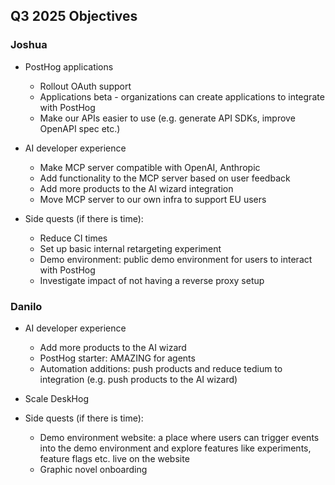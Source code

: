 ## Q3 2025 Objectives

### Joshua

- PostHog applications
    - Rollout OAuth support
    - Applications beta - organizations can create applications to integrate with PostHog
    - Make our APIs easier to use (e.g. generate API SDKs, improve OpenAPI spec etc.)

- AI developer experience
    - Make MCP server compatible with OpenAI, Anthropic
    - Add functionality to the MCP server based on user feedback
    - Add more products to the AI wizard integration
    - Move MCP server to our own infra to support EU users

- Side quests (if there is time):
    - Reduce CI times
    - Set up basic internal retargeting experiment
    - Demo environment: public demo environment for users to interact with PostHog
    - Investigate impact of not having a reverse proxy setup

### Danilo

- AI developer experience
    - Add more products to the AI wizard
    - PostHog starter: AMAZING for agents
    - Automation additions: push products and reduce tedium to integration (e.g. push products to the AI wizard)

- Scale DeskHog

- Side quests (if there is time):
    - Demo environment website: a place where users can trigger events into the demo environment and explore features like experiments, feature flags etc. live on the website
    - Graphic novel onboarding
